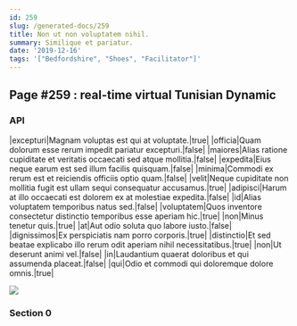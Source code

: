 ```yaml
---
id: 259
slug: /generated-docs/259
title: Non ut non voluptatem nihil.
summary: Similique et pariatur.
date: '2019-12-16'
tags: '["Bedfordshire", "Shoes", "Facilitator"]'
---
```



## Page #259 : real-time virtual Tunisian Dynamic
### API

|excepturi|Magnam voluptas est qui at voluptate.|true|
|officia|Quam dolorum esse rerum impedit pariatur excepturi.|false|
|maiores|Alias ratione cupiditate et veritatis occaecati sed atque mollitia.|false|
|expedita|Eius neque earum est sed illum facilis quisquam.|false|
|minima|Commodi ex rerum est et reiciendis officiis optio quam.|false|
|velit|Neque cupiditate non mollitia fugit est ullam sequi consequatur accusamus.|true|
|adipisci|Harum at illo occaecati est dolorem ex at molestiae expedita.|false|
|id|Alias voluptatem temporibus natus sed.|false|
|voluptatem|Quos inventore consectetur distinctio temporibus esse aperiam hic.|true|
|non|Minus tenetur quis.|true|
|at|Aut odio soluta quo labore iusto.|false|
|dignissimos|Ex perspiciatis nam porro corporis.|true|
|distinctio|Et sed beatae explicabo illo rerum odit aperiam nihil necessitatibus.|true|
|non|Ut deserunt animi vel.|false|
|in|Laudantium quaerat doloribus et qui assumenda placeat.|false|
|qui|Odio et commodi qui doloremque dolore omnis.|true|


![](/assets/cats-1.jpg)



### Section 0

